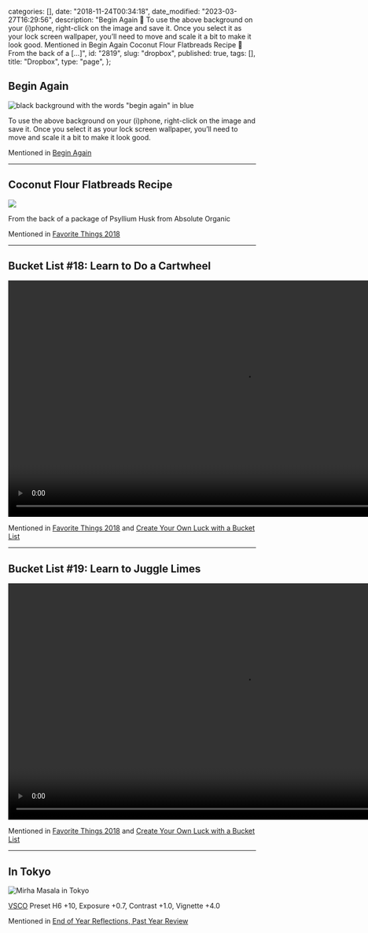 
  categories: [],
  date: "2018-11-24T00:34:18",
  date_modified: "2023-03-27T16:29:56",
  description:
    "Begin Again 🔗 To use the above background on your (i)phone, right-click on the image and save it. Once you select it as your lock screen wallpaper, you’ll need to move and scale it a bit to make it look good. Mentioned in Begin Again Coconut Flour Flatbreads Recipe 🔗 From the back of a […]",
  id: "2819",
  slug: "dropbox",
  published: true,
  tags: [],
  title: "Dropbox",
  type: "page",
};


## Begin Again

![black background with the words "begin again" in blue](/pages/begin_again.png)

To use the above background on your (i)phone, right-click on the image and save it. Once you select it as your lock screen wallpaper, you’ll need to move and scale it a bit to make it look good.

Mentioned in [Begin Again](/letters/paper-planes-packets-0619)

---

## Coconut Flour Flatbreads Recipe

![](/pages/coconut_flour_flatbreads_recipe.jpg)

From the back of a package of Psyllium Husk from Absolute Organic

Mentioned in [Favorite Things 2018](/posts/favorite-things-2018/)

---

## Bucket List #18: Learn to Do a Cartwheel

<video className="w-full" height="480" controls>
  <source src="/pages/bucket_list_cartwheels.mp4" type="video/mp4" />
  Your browser does not support the video tag.
</video>

Mentioned in [Favorite Things 2018](/posts/favorite-things-2018/) and [Create Your Own Luck with a Bucket List](/tsop/posts/bucket-list#the-bucket-list)

---

## Bucket List #19: Learn to Juggle Limes

<video className="w-full" height="480" controls>
  <source src="/pages/bucket_list_juggling.mp4" type="video/mp4" />
  Your browser does not support the video tag.
</video>

Mentioned in [Favorite Things 2018](/posts/favorite-things-2018/) and [Create Your Own Luck with a Bucket List](/tsop/posts/bucket-list#the-bucket-list)

---

## In Tokyo

![Mirha Masala in Tokyo](/pages/mirha_masala_tokyo.jpg)

[VSCO](https://vsco.co/store/app) Preset H6 +10, Exposure +0.7, Contrast +1.0, Vignette +4.0

Mentioned in [End of Year Reflections, Past Year Review](/letters/paper-planes-packets-1218/)
